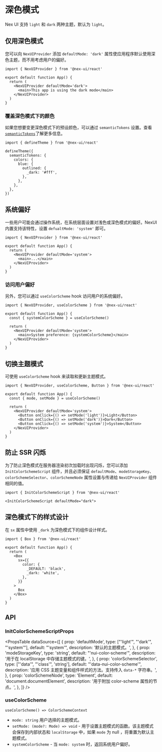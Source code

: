 # 深色模式

Nex UI 支持 `light` 和 `dark` 两种主题，默认为 `light`。

## 仅用深色模式

您可以向 `NexUIProvider` 添加 `defaultMode: 'dark'` 属性使应用程序默认使用深色主题，而不用考虑用户的偏好。

```tsx
import { NexUIProvider } from '@nex-ui/react'

export default function App() {
  return (
    <NexUIProvider defaultMode='dark'>
      <main>This app is using the dark mode</main>
    </NexUIProvider>
  )
}
```

### 覆盖深色模式下的颜色

如果您想要变更深色模式下的预设颜色，可以通过 `semanticTokens` 设置。查看 [`semanticTokens`](/as)了解更多信息。

```tsx
import { defineTheme } from '@nex-ui/react'

defineTheme({
  semanticTokens: {
    colors: {
      blue: {
        outlined: {
          _dark: '#fff',
        },
      },
    },
  },
})
```

## 系统偏好

一些用户可能会通过操作系统，在系统层面设置对浅色或深色模式的偏好。NexUI 内置支持该特性，设置 `defualtMode: 'system'` 即可。

```tsx
import { NexUIProvider } from '@nex-ui/react'

export default function App() {
  return (
    <NexUIProvider defaultMode='system'>
      <main>...</main>
    </NexUIProvider>
  )
}
```

### 访问用户偏好

另外，您可以通过 `useColorScheme` hook 访问用户的系统偏好。

```tsx
import { NexUIProvider, useColorScheme } from '@nex-ui/react'

export default function App() {
  const { systemColorScheme } = useColorScheme()

  return (
    <NexUIProvider defaultMode='system'>
      <main>System preference: {systemColorScheme}</main>
    </NexUIProvider>
  )
}
```

## 切换主题模式

可使用 `useColorScheme` hook 来读取和更新主题模式。

```tsx
import { NexUIProvider, useColorScheme, Button } from '@nex-ui/react'

export default function App() {
  const { mode, setMode } = useColorScheme()

  return (
    <NexUIProvider defaultMode='system'>
      <Button onClick={() => setMode('light')}>Light</Button>
      <Button onClick={() => setMode('dark')}>Dark</Button>
      <Button onClick={() => setMode('system')}>System</Button>
    </NexUIProvider>
  )
}
```

## 防止 SSR 闪烁

为了防止深色模式在服务器渲染初次加载时出现闪烁，您可以添加 `InitColorSchemeScript` 组件，并且必须保证 `defaultMode`、`modeStorageKey`、`colorSchemeSelector`、`colorSchemeNode` 属性设置与传递给 `NexUIProvider` 组件相同的值。

```tsx
import { InitColorSchemeScript } from '@nex-ui/react'

<InitColorSchemeScript defaultMode="dark">
```

## 深色模式下的样式设计

在 `sx` 属性中使用 `_dark` 为深色模式下的组件设计样式。

```tsx
import { Box } from '@nex-ui/react'

export default function App() {
  return (
    <Box
      sx={{
        color: {
          _DEFAULT: 'black',
          _dark: 'white',
        },
      }}
    >
      Box
    </Box>
  )
}
```

## API

### InitColorSchemeScriptProps

<PropsTable
  dataSource={[
    {
      prop: 'defaultMode',
      type: ["'light'", "'dark'", "'system'"],
      default: "'system'",
      description: '默认的主题模式。',
    },
    {
      prop: 'modeStorageKey',
      type: 'string',
      default: "'nui-color-scheme'",
      description: '用于在 localStorage 中存储主题模式的键。',
    },
    {
      prop: 'colorSchemeSelector',
      type: ["'data'", "'class'", 'string'],
      default: "'data-nui-color-scheme'",
      description:
        '应用 CSS 主题变量和组件样式的方法。支持传入 `data-*` 字符串。',
    },
    {
      prop: 'colorSchemeNode',
      type: 'Element',
      default: 'document.documentElement',
      description: '用于附加 color-scheme 属性的节点。',
    },
  ]}
/>

### useColorScheme

`useColorScheme() => ColorSchemeContext`

- `mode: string` 用户选择的主题模式。
- `setMode: (mode?: Mode) => void` - 用于设置主题模式的函数。该主题模式会保存到内部状态和 `localStorage` 中，如果 `mode` 为 null ，将重置为默认主题模式。
- `systemColorScheme` - 当 `mode: system` 时，返回系统用户偏好。
